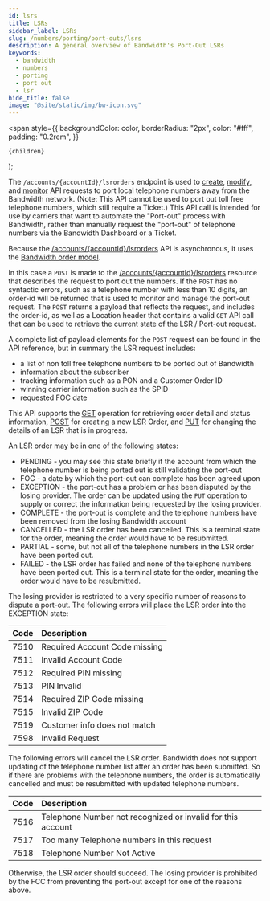 ```yaml
---
id: lsrs
title: LSRs
sidebar_label: LSRs
slug: /numbers/porting/port-outs/lsrs
description: A general overview of Bandwidth's Port-Out LSRs
keywords:
  - bandwidth
  - numbers
  - porting
  - port out
  - lsr
hide_title: false
image: "@site/static/img/bw-icon.svg"
---
```




  <span
    style={{
      backgroundColor: color,
      borderRadius: "2px",
      color: "#fff",
      padding: "0.2rem",
    }}
  >
    {children}
  </span>
);

The `/accounts/{accountId}/lsrorders` endpoint is used to [create](/apis/numbers#operation/CreateLsrOrder/), [modify](/apis/numbers#operation/UpdateLsrOrder/), and [monitor](/apis/numbers#operation/ReadLsrOrder/) API requests to port local telephone numbers away from the Bandwidth network. (Note: This API cannot be used to port out toll free telephone numbers, which still require a Ticket.) This API call is intended for use by carriers that want to automate the "Port-out" process with Bandwidth, rather than manually request the "port-out" of telephone numbers via the Bandwidth Dashboard or a Ticket.

Because the [/accounts/{accountId}/lsrorders](/apis/numbers#operation/CreateLsrOrder/) API is asynchronous, it uses the [Bandwidth order model](/docs/numbers/porting/orderModel/).

In this case a `POST` is made to the [/accounts/{accountId}/lsrorders](/apis/numbers#operation/CreateLsrOrder/) resource that describes the request to port out the numbers. If the `POST` has no syntactic errors, such as a telephone number with less than 10 digits, an order-id will be returned that is used to monitor and manage the port-out request. The `POST` returns a payload that reflects the request, and includes the order-id, as well as a Location header that contains a valid `GET` API call that can be used to retrieve the current state of the LSR / Port-out request.

A complete list of payload elements for the `POST` request can be found in the API reference, but in summary the LSR request includes:

- a list of non toll free telephone numbers to be ported out of Bandwidth
- information about the subscriber
- tracking information such as a PON and a Customer Order ID
- winning carrier information such as the SPID
- requested FOC date

This API supports the [GET](/apis/numbers#operation/ReadLsrOrder/) operation for retrieving order detail and status information, [POST](/apis/numbers#operation/CreateLsrOrder/) for creating a new LSR Order, and [PUT](/apis/numbers#operation/UpdateLsrOrder/) for changing the details of an LSR that is in progress.

An LSR order may be in one of the following states:

- PENDING - you may see this state briefly if the account from which the telephone number is being ported out is still validating the port-out
- FOC - a date by which the port-out can complete has been agreed upon
- EXCEPTION - the port-out has a problem or has been disputed by the losing provider. The order can be updated using the `PUT` operation to supply or correct the information being requested by the losing provider.
- COMPLETE - the port-out is complete and the telephone numbers have been removed from the losing Bandwidth account
- CANCELLED - the LSR order has been cancelled. This is a terminal state for the order, meaning the order would have to be resubmitted.
- PARTIAL - some, but not all of the telephone numbers in the LSR order have been ported out.
- FAILED - the LSR order has failed and none of the telephone numbers have been ported out. This is a terminal state for the order, meaning the order would have to be resubmitted.

The losing provider is restricted to a very specific number of reasons to dispute a port-out. The following errors will place the LSR order into the EXCEPTION state:

| **Code** | **Description** |
|:--|:--|
| 7510 | Required Account Code missing |
| 7511 | Invalid Account Code |
| 7512 | Required PIN missing |
| 7513 | PIN Invalid |
| 7514 | Required ZIP Code missing |
| 7515 | Invalid ZIP Code |
| 7519 | Customer info does not match |
| 7598 | Invalid Request |

The following errors will cancel the LSR order. Bandwidth does not support updating of the telephone number list after an order has been submitted. So if there are problems with the telephone numbers, the order is automatically cancelled and must be resubmitted with updated telephone numbers.

| **Code** | **Description** |
|:--|:--|
| 7516 | Telephone Number not recognized or invalid for this account |
| 7517 | Too many Telephone numbers in this request |
| 7518 | Telephone Number Not Active |

Otherwise, the LSR order should succeed. The losing provider is prohibited by the FCC from preventing the port-out except for one of the reasons above.
